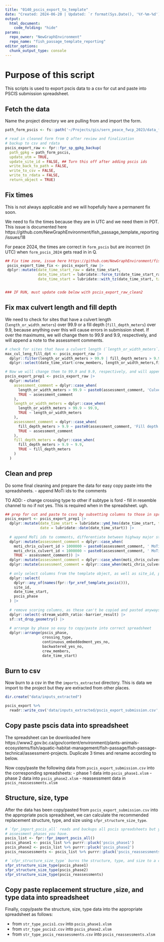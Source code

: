 ```yaml
---
title: "0140_pscis_export_to_template"
date: "Created: 2024-06-20 | Updated: `r format(Sys.Date(), '%Y-%m-%d')`"
output: 
  html_document:
    code_folding: "hide"
params:
  repo_owner: "NewGraphEnvironment"
  repo_name: "fish_passage_template_reporting"
editor_options: 
  chunk_output_type: console
---
```


# Purpose of this script

This scripts is used to export pscis data to a csv for cut and paste into PSCIS submission spreadsheet.


## Fetch the data

Name the project directory we are pulling from and import the form.

```r
path_form_pscis <- fs::path('~/Projects/gis/sern_peace_fwcp_2023/data_field/2024/form_pscis_2024.gpkg')

# read in cleaned form from Q after review and finalization
# backup to csv and rdata
pscis_export_raw <- fpr::fpr_sp_gpkg_backup(
  path_gpkg = path_form_pscis,
  update_utm = TRUE,
  update_site_id = FALSE, ## Turn this off after adding pscis ids
  write_back_to_path = FALSE,
  write_to_csv = FALSE,
  write_to_rdata = FALSE,
  return_object = TRUE)
```


## Fix times

This is not always applicable and we will hopefully have a permanent fix soon.

We need to fix the times because they are in UTC and we need them in PDT. This issue is documented here https://github.com/NewGraphEnvironment/fish_passage_template_reporting/issues/18

For peace 2024, the times are correct in `form_pscis` but are incorrect (in UTC) when `form_pscis_2024` gets read in in Q.


```r

## Fix time zone, issue here https://github.com/NewGraphEnvironment/fish_passage_template_reporting/issues/18
 pscis_export_time_fix <- pscis_export_raw |>
 dplyr::mutate(date_time_start_raw = date_time_start,
               date_time_start = lubridate::force_tz(date_time_start_raw, tzone = "America/Vancouver"),
               date_time_start = lubridate::with_tz(date_time_start, tzone = "UTC"))


### IF RUN, must update code below with pscis_export_raw_clean2

```

## Fix max culvert length and fill depth

We need to check for sites that have a culvert length (`length_or_width_meters`) over 99.9 or a fill depth (`fill_depth_meters`) over 9.9, because 
anything over this will cause errors in submission sheet. If over the maximums, we will change them to 99.9 and 9.9,
respectively, and will append a note to the assessment comments.

```r

# check for sites that have a culvert length (`length_or_width_meters`) over 99.9 or a fill depth (`fill_depth_meters`) over 9.9
max_cul_leng_fill_dpt <- pscis_export_raw |>
  dplyr::filter(length_or_width_meters > 99.9 | fill_depth_meters > 9.9) |> 
  dplyr::select(date_time_start:crew_members, length_or_width_meters,fill_depth_meters)

# Now we will change them to 99.9 and 9.9, respectively, and will append a note to the assessment comments.
pscis_export_prep1 <- pscis_export_raw |>
  dplyr::mutate(
    assessment_comment = dplyr::case_when(
      length_or_width_meters > 99.9 ~ paste0(assessment_comment, 'Culvert length ', length_or_width_meters, ' m but changed to 99.9 m to meet submission requirements.'),
      TRUE ~ assessment_comment
    ),
    length_or_width_meters = dplyr::case_when(
      length_or_width_meters > 99.9 ~ 99.9,
      TRUE ~ length_or_width_meters
    ),
    assessment_comment = dplyr::case_when(
      fill_depth_meters > 9.9 ~ paste0(assessment_comment, 'Fill depth ', fill_depth_meters, ' m but changed to 9.9 m to meet submission requirements.'),
      TRUE ~ assessment_comment
    ),
    fill_depth_meters = dplyr::case_when(
      fill_depth_meters > 9.9 ~ 9.9,
      TRUE ~ fill_depth_meters
    )
  )

```


## Clean and prep

Do some final cleaning and prepare the data for easy copy paste into the spreadsheets.
- append MoTi ids to the comments

TO ADD:
- change crossing type to other if subtype is ford 
- fill in resemble channel to no if not yes. This is required when in the spreadsheet. ugh.

```r

## prep for cut and paste to csvs by subsetting columns to those in spreadsheet
pscis_export <- pscis_export_prep1 |>
  dplyr::mutate(date_time_start = lubridate::ymd_hms(date_time_start, tz = "America/Vancouver"),
                date = lubridate::date(date_time_start)) |> 
  
  # append MoTi ids to comments, differentiate between highway major structure, and add time to end
  dplyr::mutate(assessment_comment = dplyr::case_when(
    moti_chris_culvert_id > 1000000 ~ paste0(assessment_comment, ' MoTi chris_culvert_id: ', moti_chris_culvert_id),
    moti_chris_culvert_id < 1000000 ~ paste0(assessment_comment, ' MoTi chris_hwy_structure_road_id: ', moti_chris_culvert_id),
    TRUE ~ assessment_comment)) |>
  dplyr::mutate(assessment_comment = dplyr::case_when(moti_chris_culvert_id2 > 1000000 ~ paste0(assessment_comment, ', ', moti_chris_culvert_id2), TRUE ~ assessment_comment)) |>
  dplyr::mutate(assessment_comment = dplyr::case_when(moti_chris_culvert_id3 > 1000000 ~ paste0(assessment_comment, ', ', moti_chris_culvert_id3), TRUE ~ assessment_comment)) |>
  
  # only select columns from the template object, as well as site_id, pscis_phase, and date_time_start
  dplyr::select(
    dplyr::any_of(names(fpr::fpr_xref_template_pscis())),
    site_id,
    date_time_start,
    pscis_phase
  ) |>
  
  # remove scoring columns, as these can't be copied and pasted anyways because of macros
  dplyr::select(-stream_width_ratio:-barrier_result) |>
  sf::st_drop_geometry() |>
  
  # arrange by phase so easy to copy/paste into correct spreadsheet
  dplyr::arrange(pscis_phase,
                 crossing_type,
                 continuous_embeddedment_yes_no,
                 backwatered_yes_no,
                 crew_members,
                 date_time_start)

```

## Burn to csv

Now burn to a csv in the the `imports_extracted` directory. This is data we import to the project but they are extracted from other places.

```r
dir.create("data/inputs_extracted")

pscis_export %>%
  readr::write_csv('data/inputs_extracted/pscis_export_submission.csv', na='')

```


## Copy paste pscis data into spreadsheet

The spreadsheet can be downloaded here https://www2.gov.bc.ca/gov/content/environment/plants-animals-ecosystems/fish/aquatic-habitat-management/fish-passage/fish-passage-technical/assessment-projects. Duplicate 3 times and rename according to below.

Now copy/paste the following data from `pscis_export_submission.csv` into the corresponding spreadsheets:
- phase 1 data into `pscis_phase1.xlsm`
- phase 2 data into `pscis_phase2.xlsm`
- reassessment data in `pscis_reassessments.xlsm`



## Structure, size, type

After the data has been copy/pasted from `pscis_export_submission.csv` into the appropriate pscis spreadsheet, we can 
calculate the recommended replacement structure, type, and size using `sfpr_structure_size_type`.

```r
# `fpr_import_pscis_all` reads and backups all pscis spreadsheets but you only need to run `sfpr_structure_size_type` for the
# assessment phases you have.
pscis_list <- fpr::fpr_import_pscis_all()
pscis_phase1 <- pscis_list %>% purrr::pluck('pscis_phase1')
pscis_phase2 <- pscis_list %>% purrr::pluck('pscis_phase2')
pscis_reassessments <- pscis_list %>% purrr::pluck('pscis_reassessments')

# `sfpr_structure_size_type` burns the structure, type, and size to a csv called `str_type_{your_assessment_phase}.csv`
sfpr_structure_size_type(pscis_phase1)
sfpr_structure_size_type(pscis_phase2)
sfpr_structure_size_type(pscis_reassessments)
```



## Copy paste replacement structure ,size, and type data into spreadsheet

Finally, copy/paste the structure, size, type data into the appropriate spreadsheet as follows:

- from `str_type_pscis1.csv` into `pscis_phase1.xlsm`
- from `str_type_pscis2.csv` into `pscis_phase2.xlsm`
- from `str_type_pscis_reassessments.csv` into `pscis_reassessments.xlsm`




